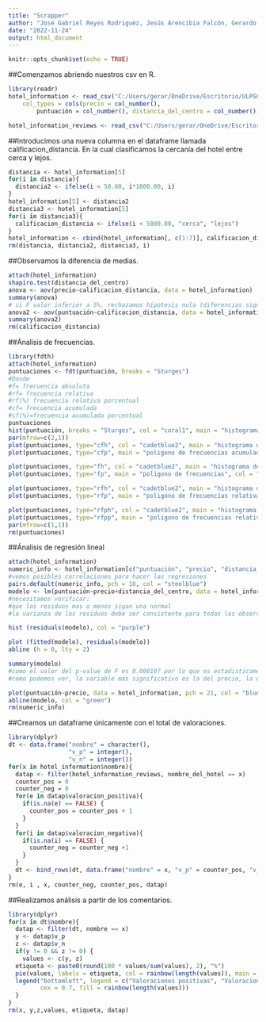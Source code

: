 ---
title: "Scrapper"
author: "José Gabriel Reyes Rodriguéz, Jesús Arencibia Falcón, Gerardo León Quintana"
date: "2022-11-24"
output: html_document
---

```{r setup, include=FALSE}
knitr::opts_chunk$set(echo = TRUE)
```


##Comenzamos abriendo nuestros csv en R.

```{r}
library(readr)
hotel_information <- read_csv("C:/Users/gerar/OneDrive/Escritorio/ULPGC/Segundo/Marketing/Scraping/hotel_information.csv", 
    col_types = cols(precio = col_number(), 
        puntuación = col_number(), distancia_del_centro = col_number()))

hotel_information_reviews <- read_csv("C:/Users/gerar/OneDrive/Escritorio/ULPGC/Segundo/Marketing/Scraping/hotel_information_reviews.csv")
```

##Introducimos una nueva columna en el dataframe llamada calificacion_distancia. En la cual clasificamos la cercanía del hotel entre cerca y lejos.

```{r}
distancia <- hotel_information[5]
for(i in distancia){
  distancia2 <- ifelse(i < 50.00, i*1000.00, i)
}
hotel_information[5] <- distancia2
distancia3 <- hotel_information[5] 
for(i in distancia3){
  calificacion_distancia <- ifelse(i < 5000.00, "cerca", "lejos")
}
hotel_information <- cbind(hotel_information[, c(1:7)], calificacion_distancia)
rm(distancia, distancia2, distancia3, i)
```

##Observamos la diferencia de medias.

```{r}
attach(hotel_information)
shapiro.test(distancia_del_centro)
anova <- aov(precio~calificacion_distancia, data = hotel_information) 
summary(anova)
# si F valor inferior a 5%, rechazamos hipotesis nula (diferencias significativas en las medias)
anova2 <- aov(puntuación~calificacion_distancia, data = hotel_information) 
summary(anova2)
rm(calificacion_distancia)
```

##Ánalisis de frecuencias.

```{r}
library(fdth)
attach(hotel_information)
puntuaciones <- fdt(puntuación, breaks = "Sturges")
#Donde
#f= frecuencia absoluta
#rf= frecuencia relativa
#rf(%) frecuencia relativa porcentual
#cf= frecuencia acumulada
#cf(%)=frecuencia acumulada porcentual
puntuaciones
hist(puntuación, breaks = "Sturges", col = "coral1", main = "histograma utilizando el numero de clases según Sturge") #histograma utilizando el numero de clases según Sturge
par(mfrow=c(2,1))
plot(puntuaciones, type="cfh", col = "cadetblue2", main = "histograma de frecuencias acumulada")   
plot(puntuaciones, type="cfp", main = "poligono de frecuencias acumulado", col = "darkgoldenrod1")  

plot(puntuaciones, type="fh", col = "cadetblue2", main = "histograma de frecuencias ")
plot(puntuaciones, type="fp", main = "poligono de frecuencias", col = "darkgoldenrod1")

plot(puntuaciones, type="rfh", col = "cadetblue2", main = "histograma de frecuencias relativas")
plot(puntuaciones, type="rfp", main = "poligono de frecuencias relativas", col = "darkgoldenrod1")

plot(puntuaciones, type="rfph", col = "cadetblue2", main = "histograma de frecuencias relativas porcentual")
plot(puntuaciones, type="rfpp", main = "poligono de frecuencias relativas porcentual", col = "darkgoldenrod1")
par(mfrow=c(1,1))
rm(puntuaciones)
```

##Ánalisis de regresión lineal

```{r}
attach(hotel_information)
numeric_info <- hotel_information[c("puntuación", "precio", "distancia_del_centro")]
#vemos posibles correlaciones para hacer las regresiones
pairs.default(numeric_info, pch = 18, col = "steelblue")
modelo <- lm(puntuación~precio+distancia_del_centro, data = hotel_information)
#necesitamos verificar:
#que los residuos mas o menos sigan una normal
#la varianza de los residuos debe ser consistente para todas las observaciones

hist (residuals(modelo), col = "purple")

plot (fitted(modelo), residuals(modelo))
abline (h = 0, lty = 2)

summary(modelo)
#como el valor del p-value de F es 0.000107 por lo que es estadisticamente significativo.
#como podemos ver, la variable mas significativo es la del precio, la distancia del centro no influye en nada

plot(puntuación~precio, data = hotel_information, pch = 21, col = "blue", bg = "red")
abline(modelo, col = "green")
rm(numeric_info)
```

##Creamos un dataframe únicamente con el total de valoraciones.

```{r}
library(dplyr)
dt <- data.frame("nombre" = character(),
                 "v_p" = integer(),
                 "v_n" = integer())
for(x in hotel_information$nombre){
  datap <- filter(hotel_information_reviews, nombre_del_hotel == x)
  counter_pos = 0
  counter_neg = 0
  for(e in datap$valoracion_positiva){
    if(is.na(e) == FALSE) {
      counter_pos = counter_pos + 1
    }
  }
  for(i in datap$valoracion_negativa){
    if(is.na(i) == FALSE) {
      counter_neg = counter_neg +1
    }
  }
  dt <- bind_rows(dt, data.frame("nombre" = x, "v_p" = counter_pos, "v_n" = counter_neg))
}
rm(e, i , x, counter_neg, counter_pos, datap)
```

##Realizamos análisis a partir de los comentarios.

```{r}
library(dplyr)
for(x in dt$nombre){
  datap <- filter(dt, nombre == x)
  y <- datap$v_p
  z <- datap$v_n
  if(y != 0 && z != 0) {
    values <- c(y, z)
  etiqueta <- paste0(round(100 * values/sum(values), 2), "%")
  pie(values, labels = etiqueta, col = rainbow(length(values)), main = x)
  legend("bottomleft", legend = c("Valoraciones positivas", "Valoraciones negativas"),
         cex = 0.7, fill = rainbow(length(values)))
  }
}
rm(x, y,z,values, etiqueta, datap)
```






